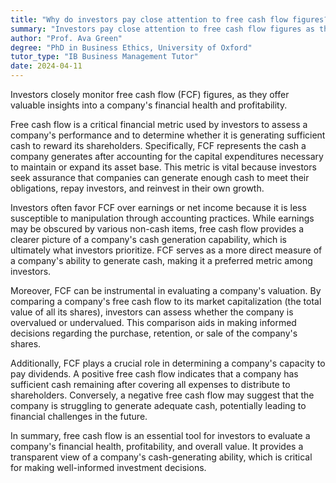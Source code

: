 ```yaml
---
title: "Why do investors pay close attention to free cash flow figures?"
summary: "Investors pay close attention to free cash flow figures as they provide insight into a company's financial health and profitability."
author: "Prof. Ava Green"
degree: "PhD in Business Ethics, University of Oxford"
tutor_type: "IB Business Management Tutor"
date: 2024-04-11
---
```


Investors closely monitor free cash flow (FCF) figures, as they offer valuable insights into a company's financial health and profitability.

Free cash flow is a critical financial metric used by investors to assess a company's performance and to determine whether it is generating sufficient cash to reward its shareholders. Specifically, FCF represents the cash a company generates after accounting for the capital expenditures necessary to maintain or expand its asset base. This metric is vital because investors seek assurance that companies can generate enough cash to meet their obligations, repay investors, and reinvest in their own growth.

Investors often favor FCF over earnings or net income because it is less susceptible to manipulation through accounting practices. While earnings may be obscured by various non-cash items, free cash flow provides a clearer picture of a company's cash generation capability, which is ultimately what investors prioritize. FCF serves as a more direct measure of a company's ability to generate cash, making it a preferred metric among investors.

Moreover, FCF can be instrumental in evaluating a company's valuation. By comparing a company's free cash flow to its market capitalization (the total value of all its shares), investors can assess whether the company is overvalued or undervalued. This comparison aids in making informed decisions regarding the purchase, retention, or sale of the company's shares.

Additionally, FCF plays a crucial role in determining a company's capacity to pay dividends. A positive free cash flow indicates that a company has sufficient cash remaining after covering all expenses to distribute to shareholders. Conversely, a negative free cash flow may suggest that the company is struggling to generate adequate cash, potentially leading to financial challenges in the future.

In summary, free cash flow is an essential tool for investors to evaluate a company's financial health, profitability, and overall value. It provides a transparent view of a company's cash-generating ability, which is critical for making well-informed investment decisions.
    